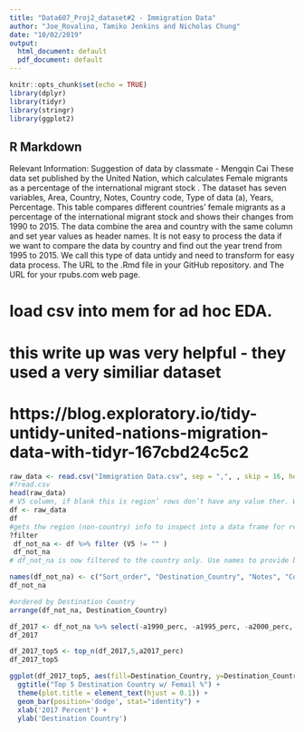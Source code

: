 ```yaml
---
title: "Data607_Proj2_dataset#2 - Immigration Data"
author: "Joe_Rovalino, Tamiko Jenkins and Nicholas Chung"
date: "10/02/2019"
output:
  html_document: default
  pdf_document: default
---
```


```r
knitr::opts_chunk$set(echo = TRUE)
library(dplyr)
library(tidyr)
library(stringr)
library(ggplot2)
```

## R Markdown

Relevant Information:
Suggestion of data by classmate - Mengqin Cai 
These data set published by the United Nation, which calculates Female migrants as a percentage of the international migrant stock . The dataset has seven variables,  Area, Country, Notes, Country code, Type of data (a), Years, Percentage. This table compares different countries' female migrants as a percentage of the international migrant stock and shows their changes from 1990 to 2015. The data combine the area and country with the same column and set year values as header names. It is not easy to process the data if we want to compare the data by country and find out the year trend from 1995 to 2015. We call this type of data untidy and need to transform for easy data process.
The URL to the .Rmd file in your GitHub repository. and
The URL for your rpubs.com web page.



# load csv into mem for ad hoc EDA. 
# this write up was very helpful - they used a very similiar dataset
# https://blog.exploratory.io/tidy-untidy-united-nations-migration-data-with-tidyr-167cbd24c5c2

```r
raw_data <- read.csv("Immigration Data.csv", sep = ",", , skip = 16, header = FALSE) #initial tidy on removing first 16 rows of non #counmtry dat
#?read.csv
head(raw_data)
# V5 column, if blank this is region’ rows don’t have any value ther. We will use this to remove the regions and leave the country data for analysis
df <- raw_data
df
#gets thw region (non-country) info to inspect into a data frame for removal so that we can be left with country data only. 
?filter
 df_not_na <- df %>% filter (V5 != "" )
 df_not_na
# df_not_na is now filtered to the country only. Use names to provide beter column names

names(df_not_na) <- c("Sort_order", "Destination_Country", "Notes", "Country_code", "TypeofData", "a1990_perc", "a1995_perc","a2000_perc","a2005_perc","a2010_perc","a2015_perc","a2017_perc" )
df_not_na

#ordered by Destination Country
arrange(df_not_na, Destination_Country)

df_2017 <- df_not_na %>% select(-a1990_perc, -a1995_perc, -a2000_perc,-a2005_perc,-a2010_perc ,-a2015_perc)
df_2017

df_2017_top5 <- top_n(df_2017,5,a2017_perc)
df_2017_top5

ggplot(df_2017_top5, aes(fill=Destination_Country, y=Destination_Country, x=a2017_perc)) +
  ggtitle("Top 5 Destination Country w/ Femail %") +
  theme(plot.title = element_text(hjust = 0.1)) +
  geom_bar(position='dodge', stat="identity") +
  xlab('2017 Percent') +
  ylab('Destination Country')
```

